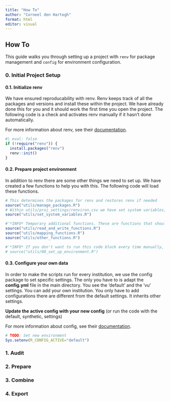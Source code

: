 ```yaml
---
title: "How To"
author: "Corneel den Hartogh"
format: html
editor: visual
---
```


## How To

This guide walks you through setting up a project with `renv` for package management and `config` for environment configuration.

### 0. Initial Project Setup

#### 0.1. Initialize renv

We have ensured reproducability with renv. Renv keeps track of all the packages and versions and install these within the project. We have already done this for you and it should work the first time you open the project. The following code is a check and activates renv manually if it hasn't done automatically.

For more information about renv, see their [documentation](https://rstudio.github.io/renv/articles/renv.html).

```r
#| eval: false
if (!require("renv")) {
  install.packages("renv")
  renv::init()
} 
```

#### 0.2. Prepare project environment

In addition to renv there are some other things we need to set up. We have created a few functions to help you with this. The following code will load these functions.

```r

# This determines the packages for renv and restores renv if needed
source("utils/manage_packages.R")
# Within utils/proj_settings/renviron.csv we have set system variables, this makes code more flexible and clean
source("utils/set_system_variables.R")

#'*INFO* Temporary additional functions. These are functions that should be in supporting packages, but aren't yet.
source("utils/read_and_write_functions.R")
source("utils/mapping_functions.R")
source("utils/other_functions.R")

#'*INFO* If you don't want to run this code block every time manually, you can the following line (without #) to .Rprofile in the main directory:
# source("utils/00_set_up_environment.R")
```

#### 0.3. Configure your own data

In order to make the scripts run for every institution, we use the config package to set specific settings. The only you have to is adapt the **config.yml** file in the main directory. You see the 'default' and the 'vu' settings. You can add your own institution. You only have to add configurations there are different from the default settings. It inherits other settings.

**Update the active config with your new config** (or run the code with the default, synthetic, settings)

For more information about config, see their [documentation](https://rstudio.github.io/config/).

```r
# TODO: Set new environment
Sys.setenv(R_CONFIG_ACTIVE="default")

```

### 1. Audit

### 2. Prepare

### 3. Combine

### 4. Export
